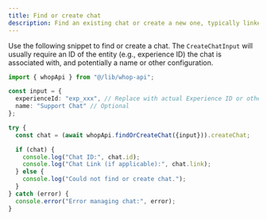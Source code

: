 ```yaml
---
title: Find or create chat
description: Find an existing chat or create a new one, typically linked to an entity like an experience or company.
---
```


Use the following snippet to find or create a chat. The `CreateChatInput` will usually require an ID of the entity (e.g., experience ID) the chat is associated with, and potentially a name or other configuration.

```typescript
import { whopApi } from "@/lib/whop-api";

const input = {
  experienceId: "exp_xxx", // Replace with actual Experience ID or other relevant ID
  name: "Support Chat" // Optional
};

try {
  const chat = (await whopApi.findOrCreateChat({input})).createChat;

  if (chat) {
    console.log("Chat ID:", chat.id);
    console.log("Chat Link (if applicable):", chat.link);
  } else {
    console.log("Could not find or create chat.");
  }
} catch (error) {
  console.error("Error managing chat:", error);
}
